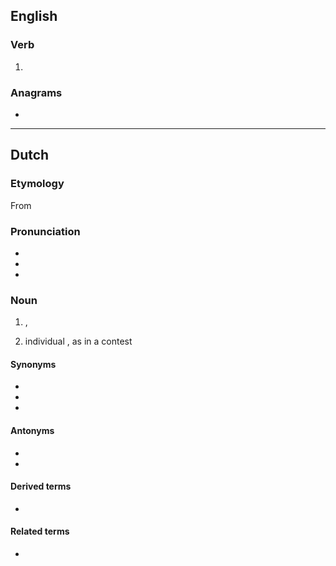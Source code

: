 ==English==

===Verb===
{{head|en|verb form}}

# {{present participle of|en|overwin|nocat=1}}

===Anagrams===
* {{anagrams|en|a=egiinnnorvw|winning over}}

----

==Dutch==

===Etymology===
From {{suffix|nl|overwinnen|ing}}

===Pronunciation===
* {{IPA|nl|/ˌoːvərˈʋɪnɪŋ/}}
* {{audio|nl|Nl-overwinning.ogg|Audio}}
* {{hyphenation|nl|over|win|ning}}

===Noun===
{{nl-noun|f|-en|overwinningetje|dim2=overwinninkje}}

# {{l|en|victory}}, {{l|en|triumph}}
# individual {{l|en|win}}, as in a contest

====Synonyms====
* {{l|nl|triomf}}
* {{l|nl|victorie}}
* {{l|nl|zege}}

====Antonyms====
* {{l|nl|nederlaag}}
* {{l|nl|verlies}}

====Derived terms====
* {{l|nl|overwinningsroes}} {{g2|m}}

====Related terms====
* {{l|nl|overwinnaar}}